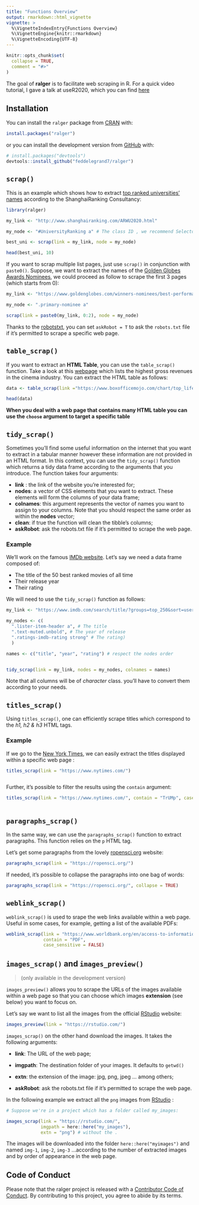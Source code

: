 ```yaml
---
title: "Functions Overview"
output: rmarkdown::html_vignette
vignette: >
  %\VignetteIndexEntry{Functions Overview}
  %\VignetteEngine{knitr::rmarkdown}
  %\VignetteEncoding{UTF-8}
---
```


```r
knitr::opts_chunk$set(
  collapse = TRUE,
  comment = "#>"
)
```


The goal of **ralger** is to facilitate web scraping in R. For a quick video tutorial, I gave a talk at useR2020, which you can find [here](https://www.youtube.com/watch?v=OHi6E8jegQg) 

## Installation

You can install the `ralger` package from [CRAN](https://cran.r-project.org/) with:

```r
install.packages("ralger")

```

or you can install the development version from [GitHub](https://github.com/) with:

``` r
# install.packages("devtools")
devtools::install_github("feddelegrand7/ralger")
```
## `scrap()`

This is an example which shows how to extract [top ranked universities' names](http://www.shanghairanking.com/ARWU2020.html) according to the ShanghaiRanking Consultancy:


```r
library(ralger)

my_link <- "http://www.shanghairanking.com/ARWU2020.html"

my_node <- "#UniversityRanking a" # The class ID , we recommend SelectorGadget

best_uni <- scrap(link = my_link, node = my_node)

head(best_uni, 10)


```

If you want to scrap multiple list pages, just use `scrap()` in conjunction with `paste0()`. Suppose, we want to extract the names of the [Golden Globes Awards Nominees](https://www.goldenglobes.com/winners-nominees/best-performance-actor-motion-picture-drama?page=0), we could proceed as follow to scrape the first 3 pages (which starts from 0):



```r
my_link <- "https://www.goldenglobes.com/winners-nominees/best-performance-actor-motion-picture-drama?page="

my_node <- ".primary-nominee a"

scrap(link = paste0(my_link, 0:2), node = my_node)

```

Thanks to the [robotstxt](https://github.com/ropensci/robotstxt), you can set `askRobot = T` to ask the `robots.txt` file if it's permitted to scrape a specific web page.  


## `table_scrap()`

If you want to extract an __HTML Table__, you can use the `table_scrap()` function. Take a look at this [webpage](https://www.boxofficemojo.com/chart/top_lifetime_gross/?area=XWW) which lists the highest gross revenues in the cinema industry. You can extract the HTML table as follows: 

```r


data <- table_scrap(link ="https://www.boxofficemojo.com/chart/top_lifetime_gross/?area=XWW")

head(data)


```

__When you deal with a web page that contains many HTML table you can use the `choose` argument to target a specific table__


## `tidy_scrap()`

Sometimes you'll find some useful information on the internet that you want to extract in a tabular manner however these information are not provided in an HTML format. In this context, you can use the `tidy_scrap()` function which returns a tidy data frame according to the arguments that you introduce. The function takes four arguments:

- **link** : the link of the website you're interested for;
- **nodes**: a vector of CSS elements that you want to extract. These elements will form the columns of your data frame;
- **colnames**: this argument represents the vector of names you want to assign to your columns. Note that you should respect the same order as within the **nodes** vector;
- **clean**: if true the function will clean the tibble's columns;
- **askRobot**: ask the robots.txt file if it's permitted to scrape the web page. 

### Example

We'll work on the famous [IMDb website](https://www.imdb.com/). Let's say we need a data frame composed of:

- The title of the 50 best ranked movies of all time
- Their release year
- Their rating

We will need to use the `tidy_scrap()` function as follows: 

```r

my_link <- "https://www.imdb.com/search/title/?groups=top_250&sort=user_rating"

my_nodes <- c(
  ".lister-item-header a", # The title 
  ".text-muted.unbold", # The year of release 
  ".ratings-imdb-rating strong" # The rating)
  )

names <- c("title", "year", "rating") # respect the nodes order


tidy_scrap(link = my_link, nodes = my_nodes, colnames = names)


```

Note that all columns will be of *character* class. you'll have to convert them according to your needs. 



## `titles_scrap()`

Using `titles_scrap()`, one can efficiently scrape titles which correspond to the _h1, h2 & h3_ HTML tags. 



### Example 

If we go to the [New York Times](https://www.nytimes.com/), we can easily extract the titles displayed within a specific web page : 


```r


titles_scrap(link = "https://www.nytimes.com/")



```

Further, it's possible to filter the results using the `contain` argument: 


```r

titles_scrap(link = "https://www.nytimes.com/", contain = "TrUMp", case_sensitive = FALSE)



```


## `paragraphs_scrap()`


In the same way, we can use the `paragraphs_scrap()` function to extract paragraphs. This function relies on the `p` HTML tag.  

Let's get some paragraphs from the lovely [ropensci.org](https://ropensci.org/) website: 


```r

paragraphs_scrap(link = "https://ropensci.org/")

```

If needed, it's possible to collapse the paragraphs into one bag of words: 


```r

paragraphs_scrap(link = "https://ropensci.org/", collapse = TRUE)

```


## `weblink_scrap()`

`weblink_scrap()` is used to srape the web links available within a web page. Useful in some cases, for example, getting a list of the available PDFs: 


```r

weblink_scrap(link = "https://www.worldbank.org/en/access-to-information/reports/", 
              contain = "PDF", 
              case_sensitive = FALSE)


```

## `images_scrap() ` and `images_preview()` 

> (only available in the development version)

`images_preview()` allows you to scrape the URLs of the images available within a web page so that you can choose which images __extension__ (see below) you want to focus on.

Let's say we want to list all the images from the official [RStudio](https://rstudio.com/) website: 


```r

images_preview(link = "https://rstudio.com/")

```

`images_scrap()` on the other hand download the images. It takes the following arguments: 

+ **link**: The URL of the web page; 

+ **imgpath**: The destination folder of your images. It defaults to `getwd()`

+ **extn**: the extension of the image: jpg, png, jpeg ... among others; 

+ **askRobot**: ask the robots.txt file if it's permitted to scrape the web page. 


In the following example we extract all the `png` images from [RStudio](https://rstudio.com/)  : 


```r

# Suppose we're in a project which has a folder called my_images: 

images_scrap(link = "https://rstudio.com/", 
             imgpath = here::here("my_images"), 
             extn = "png") # without the .

```

The images will be downloaded into the folder `here::here("myimages")` and named `img-1`, `img-2`, `img-3` ...according to the number of extracted images and by order of appearance in the web page. 




## Code of Conduct

Please note that the ralger project is released with a [Contributor Code of Conduct](https://contributor-covenant.org/version/2/0/CODE_OF_CONDUCT.html). By contributing to this project, you agree to abide by its terms.


